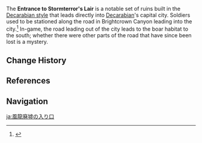 {{Location Infobox
|image        = Brightcrown Canyon Entrance to Stormterror's Lair.png
|type         = Point of Interest
|region       = Mondstadt
|area         = Brightcrown Mountains
|subarea      = Brightcrown Canyon
}}
The '''Entrance to Stormterror's Lair''' is a notable set of ruins built in the [[Decarabian's Mondstadt#Architecture and Design|Decarabian style]] that leads directly into [[Decarabian]]'s capital city. Soldiers used to be stationed along the road in Brightcrown Canyon leading into the city.<ref name="TTG1">{{Ref/Book|Teyvat Travel Guide|1}}</ref> In-game, the road leading out of the city leads to the boar habitat to the south; whether there were other parts of the road that have since been lost is a mystery.

==Change History==
{{Change History|1.0}}

==References==
{{Reflist}}

==Navigation==
{{PoI Navbox|Mondstadt}}

[[ja:風龍廃墟の入り口]]